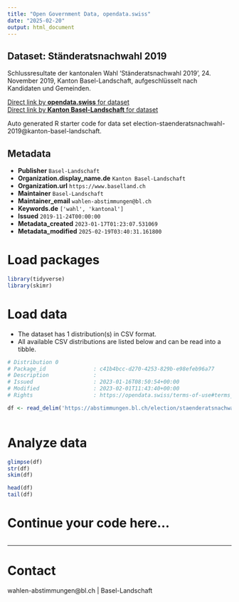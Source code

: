 ```yaml
---
title: "Open Government Data, opendata.swiss"
date: "2025-02-20"
output: html_document
---
```


## Dataset: Ständeratsnachwahl 2019

Schlussresultate der kantonalen Wahl 'Ständeratsnachwahl 2019', 24. November 2019, Kanton Basel-Landschaft, aufgeschlüsselt nach Kandidaten und Gemeinden.

[Direct link by **opendata.swiss** for dataset](https://opendata.swiss/de/dataset/standeratsnachwahl-2019)<br>
[Direct link by **Kanton Basel-Landschaft** for dataset](https://abstimmungen.bl.ch/election/staenderatsnachwahl-2019/data)

Auto generated R starter code for data set election-staenderatsnachwahl-2019@kanton-basel-landschaft.

## Metadata

- **Publisher** `Basel-Landschaft`
- **Organization.display_name.de** `Kanton Basel-Landschaft`
- **Organization.url** `https://www.baselland.ch`
- **Maintainer** `Basel-Landschaft`
- **Maintainer_email** `wahlen-abstimmungen@bl.ch`
- **Keywords.de** `['wahl', 'kantonal']`
- **Issued** `2019-11-24T00:00:00`
- **Metadata_created** `2023-01-17T01:23:07.531069`
- **Metadata_modified** `2025-02-19T03:40:31.161800`


# Load packages

```r

library(tidyverse)
library(skimr)

```

# Load data

-   The dataset has 1 distribution(s) in CSV format.
-   All available CSV distributions are listed below and can be read into a tibble.

```r

# Distribution 0
# Package_id               : c41b4bcc-d270-4253-829b-e98efeb96a77
# Description              : 
# Issued                   : 2023-01-16T08:50:54+00:00
# Modified                 : 2023-02-01T11:43:40+00:00
# Rights                   : https://opendata.swiss/terms-of-use#terms_by

df <- read_delim('https://abstimmungen.bl.ch/election/staenderatsnachwahl-2019/data-csv')



```

# Analyze data

```r

glimpse(df)
str(df)
skim(df)

head(df)
tail(df)

```

# Continue your code here...

```r

```

------------------------------------------------------------------------

# Contact

wahlen-abstimmungen@bl.ch | Basel-Landschaft
